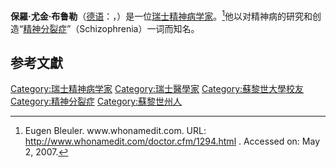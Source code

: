 {{Infobox scientist
|name              = 保羅·尤金·布鲁勒<br/>Paul Eugen Bleuler
|image             = Eugen bleuler.jpg
|image_size        = 240px
|caption           =
|birth_date        = {{Birth date|1857|4|30}}
|birth_place       = {{SWI}}[[措利孔|措利孔]]
|death_date        = {{death date and age|1939|7|15|1857|4|30}}
|death_place       = {{SWI}}措利孔
|residence         = [[苏黎世|苏黎世]]
|citizenship       = [[瑞士人|瑞士人]]
|nationality       = {{CHE}}
|ethnicity         = [[德意志人|德意志人]]
|field             = [[精神病学|精神病学]]
|work_institutions = 莱茵瑙－苏黎世诊所<br>伯格尔茨利诊所<br>苏黎世大学
|alma_mater        = [[苏黎世大学|苏黎世大学]]
|doctoral_advisor  = [[讓-馬丁·沙可|讓-馬丁·沙可]]<br>[[Bernhard_von_Gudden|Bernhard von Gudden]]
|doctoral_students = Manfred Bleuler
|known_for         = [[精神分裂症|精神分裂症]]<br>[[自闭症|自闭症]]
|author_abbrev_bot =
|author_abbrev_zoo =
|influences        = [[奥古斯特·福勒尔|奥古斯特·福勒尔]]<br>[[西格蒙德·弗洛伊德|西格蒙德·弗洛伊德]]
|influenced        = [[荣格|荣格]]
|prizes            =
|religion          =
|footnotes         =
}}

'''保羅·尤金·布鲁勒'''（[[德语|德语]]：{{lang|de|Paul Eugen Bleuler}}，{{bd|1857年|4月30日|1939年|7月15日}}）是一位[[瑞士|瑞士]][[精神病学|精神病学家]]。<ref>Eugen Bleuler. www.whonamedit.com. URL: [http://www.whonamedit.com/doctor.cfm/1294.html http://www.whonamedit.com/doctor.cfm/1294.html] {{Wayback|url=http://www.whonamedit.com/doctor.cfm/1294.html |date=20190916110554 }}. Accessed on: May 2, 2007.</ref>他以对精神病的研究和创造“[[精神分裂症|精神分裂症]]”（Schizophrenia）一词而知名。

==参考文獻==
{{reflist}}

{{Authority control}}
{{DEFAULTSORT:Bleuler, Eugen}}
[[Category:瑞士精神病学家|Category:瑞士精神病学家]]
[[Category:瑞士醫學家|Category:瑞士醫學家]]
[[Category:蘇黎世大學校友|Category:蘇黎世大學校友]]
[[Category:精神分裂症|Category:精神分裂症]]
[[Category:蘇黎世州人|Category:蘇黎世州人]]